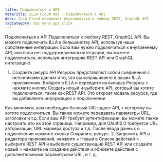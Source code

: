 ```yaml
---
title: Подключиться к API
metaTitle: ILLA Cloud doc - Подключиться к API
desc: ILLA Cloud позволяет подключаться к любому REST, GraphQL API
tagCategory: doc_menu_api_click
---
```


Подключиться к API
Подключиться к любому REST, GraphQL API.
Вы можете подключить ILLA к большинству API, используя наши собственные интеграции. Если вам нужно подключиться к внутреннему API, или если нет поддерживаемой интеграции, вы можете подключиться, используя интеграцию REST API или GraphQL интеграцию.

1.  Создайте ресурс API 
    Ресурсы представляют собой соединения с источниками данных и то, что вы запрашиваете в ваших ILLA приложениях. Войдите в ILLA и перейдите на вкладку Ресурсы > нажмите кнопку Создать новый и выберите API, который вы хотите подключиться, такие как REST API. Это откроет модаль ресурса, где вы добавляете информацию о подключении.

Как минимум, вам необходим базовый URL-адрес API, к которому вы хотите подключиться. Вы также можете передавать параметры URL, заголовки и т.д. Если ваш API требует аутентификации, вы можете также настроить это на этой странице. Например, для OAuth2.0 требуется URL авторизации, URL маркера доступа и т.д. После ввода данных о подключении нажмите кнопку Сохранить ресурс. 
2\. Запросить API
в редакторе приложений, нажмите + Новый в Список действий > выберите REST API и выберите существующий REST API или создайте новый > нажмите на создание действия и обновите действия с дополнительными параметрами URL, и т. д.
